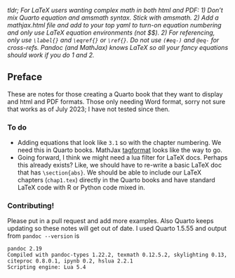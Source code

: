 *tldr; For LaTeX users wanting complex math in both html and PDF: 1) Don't mix Quarto equation and amsmath syntax. Stick with amsmath. 2) Add a mathjax.html file and add to your top yaml to turn-on equation numbering and only use LaTeX equation environments (not $$). 2) For referencing, only use `\label{}` and `\eqref{}` or `\ref{}`. Do not use `(#eq-)` and `@eq-` for cross-refs. Pandoc (and MathJax) knows LaTeX so all your fancy equations should work if you do 1 and 2.*

## Preface  {.unnumbered}

These are notes for those creating a Quarto book that they want to display and html and PDF formats. Those only needing Word format, sorry not sure that works as of July 2023; I have not tested since then.

### To do

* Adding equations that look like `3.1` so with the chapter numbering. We need this in Quarto books. MathJax [tagformat](https://docs.mathjax.org/en/latest/input/tex/extensions/tagformat.html#tex-tagformat) looks like the way to go.
* Going forward, I think we might need a lua filter for LaTeX docs. Perhaps this already exists? Like, we should have to re-write a basic LaTeX doc that has `\section{abs}`. We should be able to include our LaTeX chapters (`chap1.tex`) directly in the Quarto books and have standard LaTeX code with R or Python code mixed in.

### Contributing!

Please put in a pull request and add more examples. Also Quarto keeps updating so these notes will get out of date. I used Quarto 1.5.55 and output from `pandoc --version` is
```
pandoc 2.19
Compiled with pandoc-types 1.22.2, texmath 0.12.5.2, skylighting 0.13,
citeproc 0.8.0.1, ipynb 0.2, hslua 2.2.1
Scripting engine: Lua 5.4
```
